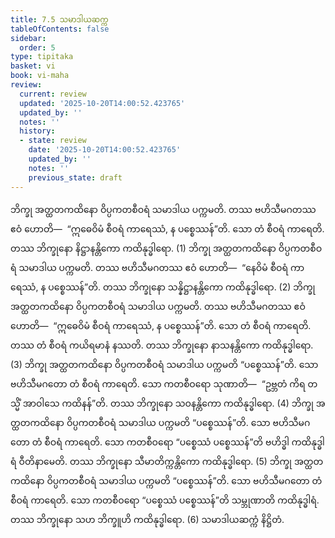 ```yaml
---
title: 7.5 သမာဒါယဆက္က
tableOfContents: false
sidebar:
  order: 5
type: tipitaka
basket: vi
book: vi-maha
review:
  current: review
  updated: '2025-10-20T14:00:52.423765'
  updated_by: ''
  notes: ''
  history:
  - state: review
    date: '2025-10-20T14:00:52.423765'
    updated_by: ''
    notes: ''
    previous_state: draft
---
```



<DynamicBreadcrumb />


<ReviewStatus review={frontmatter.review} showDetails={true} />

<HypothesisAnnotation frontmatter={frontmatter} />

<Division number="314" book="vi-maha" e="ch" v="3" p="356">

<Paragraph number="1420" book="vi-maha">
ဘိက္ခု အတ္ထတကထိနော ဝိပ္ပကတစီဝရံ သမာဒါယ ပက္ကမတိ. တဿ ဗဟိသီမဂတဿ ဧဝံ ဟောတိ—  “ဣဓေဝိမံ စီဝရံ ကာရေဿံ, န ပစ္စေဿန်”တိ. သော တံ စီဝရံ ကာရေတိ. တဿ ဘိက္ခုနော နိဋ္ဌာနန္တိကော ကထိနုဒ္ဓါရော. (1)
</Paragraph>

<Paragraph number="1421" book="vi-maha">
ဘိက္ခု အတ္ထတကထိနော ဝိပ္ပကတစီဝရံ သမာဒါယ ပက္ကမတိ. တဿ ဗဟိသီမဂတဿ ဧဝံ ဟောတိ—  “နေဝိမံ စီဝရံ ကာရေဿံ, န ပစ္စေဿန်”တိ. တဿ ဘိက္ခုနော သန္နိဋ္ဌာနန္တိကော ကထိနုဒ္ဓါရော. (2)
</Paragraph>

<Paragraph number="1422" book="vi-maha">
ဘိက္ခု အတ္ထတကထိနော ဝိပ္ပကတစီဝရံ သမာဒါယ ပက္ကမတိ. တဿ ဗဟိသီမဂတဿ ဧဝံ ဟောတိ—  “ဣဓေဝိမံ စီဝရံ ကာရေဿံ, န ပစ္စေဿန်”တိ. သော တံ စီဝရံ ကာရေတိ. တဿ တံ စီဝရံ ကယိရမာနံ နဿတိ. တဿ ဘိက္ခုနော နာသနန္တိကော ကထိနုဒ္ဓါရော. (3)
</Paragraph>

<Paragraph number="1423" book="vi-maha">
ဘိက္ခု အတ္ထတကထိနော ဝိပ္ပကတစီဝရံ သမာဒါယ ပက္ကမတိ “ပစ္စေဿန်”တိ. သော ဗဟိသီမဂတော တံ စီဝရံ ကာရေတိ. သော ကတစီဝရော သုဏာတိ—  “ဥဗ္ဘတံ ကိရ တသ္မိံ အာဝါသေ ကထိနန်”တိ. တဿ ဘိက္ခုနော သဝနန္တိကော ကထိနုဒ္ဓါရော. (4)
</Paragraph>

<Paragraph number="1424" book="vi-maha">
ဘိက္ခု အတ္ထတကထိနော ဝိပ္ပကတစီဝရံ သမာဒါယ ပက္ကမတိ “ပစ္စေဿန်”တိ. သော ဗဟိသီမဂတော တံ စီဝရံ ကာရေတိ. သော ကတစီဝရော “ပစ္စေဿံ ပစ္စေဿန်”တိ ဗဟိဒ္ဓါ ကထိနုဒ္ဓါရံ ဝီတိနာမေတိ. တဿ ဘိက္ခုနော သီမာတိက္ကန္တိကော ကထိနုဒ္ဓါရော. (5)
</Paragraph>

<Paragraph number="1425" book="vi-maha">
ဘိက္ခု အတ္ထတကထိနော ဝိပ္ပကတစီဝရံ သမာဒါယ ပက္ကမတိ “ပစ္စေဿန်”တိ. သော ဗဟိသီမဂတော တံ စီဝရံ ကာရေတိ. သော ကတစီဝရော “ပစ္စေဿံ ပစ္စေဿန်”တိ သမ္ဘုဏာတိ ကထိနုဒ္ဓါရံ. တဿ ဘိက္ခုနော သဟ ဘိက္ခူဟိ ကထိနုဒ္ဓါရော. (6)

</Paragraph>
</Division>

<Paragraph number="1426" type="center" book="vi-maha">
သမာဒါယဆက္ကံ နိဋ္ဌိတံ.
</Paragraph>